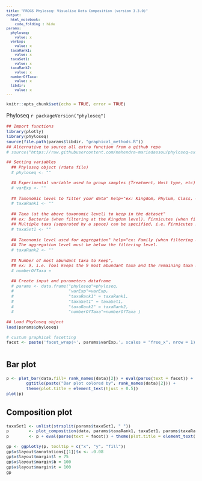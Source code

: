 ```yaml
---
title: "FROGS Phyloseq: Visualise Data Composition (version 3.3.0)"
output:
  html_notebook:
    code_folding : hide
params:
  phyloseq:
    value: x
  varExp:
    value: x
  taxaRank1:
    value: x
  taxaSet1:
    value: x
  taxaRank2:
    value: x
  numberOfTaxa:
    value: x
  libdir:
    value: x
---
```

<meta http-equiv="Content-Type" content="text/html; charset=UTF-8">

<style type="text/css">
code.r{ /* Code block */
  font-size: 11px;
}
pre{ /* Code block */
  font-size: 11px
}
.button {
    background-color: #2a7ecc; /* Blue */
    border          : none;
    color           : white;
    padding         : 5px 10px;
    text-align      : center;
    text-decoration : none;
    display         : inline-block;
    font-size       : 12px;
    margin          : 4px 2px;
    cursor          : pointer;
    border-radius   : 8px;
}
h4 { 
    display      : block;
    font-size    : 1em;
    margin-top   : 1.33em;
    margin-bottom: 1.33em;
    margin-left  : 0;
    margin-right : 0;
    font-weight  : bold;
    color        : #2a7ecc;
}
</style>

```r
knitr::opts_chunk$set(echo = TRUE, error = TRUE)
```
Phyloseq `r packageVersion("phyloseq")`

```r
## Import functions
library(plotly)
library(phyloseq)
source(file.path(params$libdir, "graphical_methods.R")) 
## Alternative to source all extra function from a github repo
# source("https://raw.githubusercontent.com/mahendra-mariadassou/phyloseq-extended/master/load-extra-functions.R")

## Setting variables
  ## Phyloseq object (rdata file)
  # phyloseq <- ""
  
  ## Experimental variable used to group samples (Treatment, Host type, etc).
  # varExp <- "" 
  
  ## Taxonomic level to filter your data" help="ex: Kingdom, Phylum, Class, Order, Family, Genus, Species
  # taxaRank1 <- ""
  
  ## Taxa (at the above taxonomic level) to keep in the dataset"
  ## ex: Bacteria (when filtering at the Kingdom level), Firmicutes (when filtering at the Phylum level). 
  ## Multiple taxa (separated by a space) can be specified, i.e. Firmicutes Proteobacteria 
  # taxaSet1 <- "" 
  
  ## Taxonomic level used for aggregation" help="ex: Family (when filtering at the Phylum level). 
  ## The aggregation level must be below the filtering level.
  # taxaRank2 <- ""
  
  ## Number of most abundant taxa to keep", 
  ## ex: 9, i.e. Tool keeps the 9 most abundant taxa and the remaining taxa are aggregated in a group 'Other
  # numberOfTaxa = 

  ## Create input and parameters dataframe
  # params <- data.frame("phyloseq"=phyloseq, 
  #                      "varExp"=varExp, 
  #                      "taxaRank1" = taxaRank1, 
  #                      "taxaSet1" = taxaSet1, 
  #                      "taxaRank2" = taxaRank2, 
  #                      "numberOfTaxa"=numberOfTaxa )

## Load Phyloseq object
load(params$phyloseq)

# custum graphical facetting
facet <- paste('facet_wrap(~', params$varExp,', scales = "free_x", nrow = 1)')

```

# {.tabset .tabset-fade .tabset-pills}
## Bar plot
```r
p <- plot_bar(data,fill= rank_names(data)[2]) + eval(parse(text = facet)) + 
        ggtitle(paste("Bar plot colored by", rank_names(data)[2])) + 
        theme(plot.title = element_text(hjust = 0.5))
plot(p)
```

## Composition plot
```r
taxaSet1 <- unlist(strsplit(params$taxaSet1, " "))
p        <- plot_composition(data, params$taxaRank1, taxaSet1, params$taxaRank2, params$numberOfTaxa, fill=params$taxaRank2) 
p        <- p + eval(parse(text = facet)) + theme(plot.title = element_text(hjust = 0.5))

gp <- ggplotly(p, tooltip = c("x", "y", "fill"))
gp$x$layout$annotations[[1]]$x <- -0.08
gp$x$layout$margin$l = 75
gp$x$layout$margin$b = 100
gp$x$layout$margin$t = 100
gp
```
